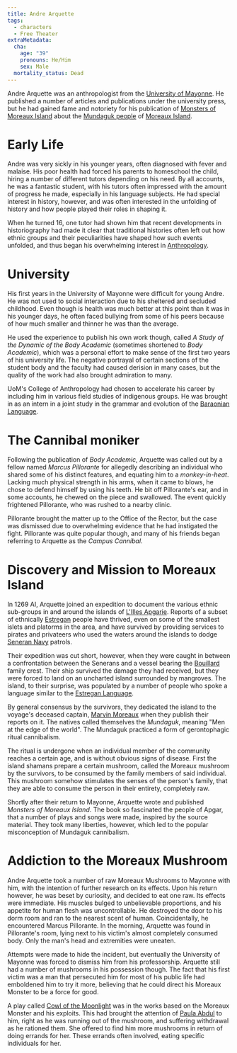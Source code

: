 ```yaml
---
title: Andre Arquette
tags:
  - characters
  - Free Theater
extraMetadata:
  cha:
    age: "39"
    pronouns: He/Him
    sex: Male
  mortality_status: Dead
---
```


Andre Arquette was an anthropologist from the
[University of Mayonne](/organizations/university-of-mayonne/). He
published a number of articles and publications under the university press, but
he had gained fame and notoriety for his publication of
[Monsters of Moreaux Island](/misc/monsters-of-moreaux-island/) about the
[Mundaguk people](/ethnicities/mundaguk/) of
[Moreaux Island](/locations/moreaux-island/).

# Early Life

Andre was very sickly in his younger years, often diagnosed with fever and
malaise. His poor health had forced his parents to homeschool the child, hiring
a number of different tutors depending on his need. By all accounts, he was a
fantastic student, with his tutors often impressed with the amount of progress
he made, especially in his language subjects. He had special interest in
history, however, and was often interested in the unfolding of history and how
people played their roles in shaping it.

When he turned 16, one tutor had shown him that recent developments in
historiography had made it clear that traditional histories often left out how
ethnic groups and their peculiarities have shaped how such events unfolded, and
thus began his overwhelming interest in
[Anthropology](https://en.wikipedia.org/wiki/Anthropology).

# University

His first years in the University of Mayonne were difficult for young Andre. He
was not used to social interaction due to his sheltered and secluded childhood.
Even though is health was much better at this point than it was in his younger
days, he often faced bullying from some of his peers because of how much smaller
and thinner he was than the average.

He used the experience to publish his own work though, called *A Study of the
Dynamic of the Body Academic* (sometimes shortened to *Body Academic*), which
was a personal effort to make sense of the first two years of his university
life. The negative portrayal of certain sections of the student body and the
faculty had caused derision in many cases, but the quality of the work had also
brought admiration to many.

UoM's College of Anthropology had chosen to accelerate his career by including
him in various field studies of indigenous groups. He was brought in as an
intern in a joint study in the grammar and evolution of the
[Baraonian Language](/languages/baraonian/).

# The Cannibal moniker

Following the publication of *Body Academic*, Arquette was called out by a
fellow named *Marcus Pillorante* for allegedly describing an individual who
shared some of his distinct features, and equating him to a *monkey-in-heat*.
Lacking much physical strength in his arms, when it came to blows, he chose to
defend himself by using his teeth. He bit off Pillorante's ear, and in some
accounts, he chewed on the piece and swallowed. The event quickly frightened
Pillorante, who was rushed to a nearby clinic.

Pillorante brought the matter up to the Office of the Rector, but the case was
dismissed due to overwhelming evidence that he had instigated the fight.
Pillorante was quite popular though, and many of his friends began referring to
Arquette as the *Campus Cannibal*.

# Discovery and Mission to Moreaux Island

In 1269 AI, Arquette joined an expedition to document the various ethnic
sub-groups in and around the islands of
[L'Illes Apgarie](/locations/l-illes-apgarie/). Reports of a subset of
ethnically [Estregan](/ethnicities/estregan/) people have thrived, even on
some of the smallest islets and platorms in the area, and have survived by
providing services to pirates and privateers who used the waters around the
islands to dodge [Seneran Navy](/organizations/seneran-military#navy)
patrols.

Their expedition was cut short, however, when they were caught in between a
confrontation between the Senerans and a vessel bearing the
[Bouillard](/organizations/bouillard/) family crest. Their ship survived
the damage they had received, but they were forced to land on an uncharted
island surrounded by mangroves. The island, to their surprise, was populated by
a number of people who spoke a language similar to the
[Estregan Language](/languages/estregan/).

By general consensus by the survivors, they dedicated the island to the voyage's
deceased captain, [Marvin Moreaux](/characters/marvin-moreaux/) when they publish their
reports on it. The natives called themselves the *Mundaguk*, meaning "Men at the
edge of the world". The Mundaguk practiced a form of gerontophagic ritual
cannibalism.

The ritual is undergone when an individual member of the community reaches a
certain age, and is without obvious signs of disease. First the island shamans
prepare a certain mushroom, called the Moreaux mushroom by the survivors, to be
consumed by the family members of said individual. This mushroom somehow
stimulates the senses of the person's family, that they are able to consume the
person in their entirety, completely raw.

Shortly after their return to Mayonne, Arquette wrote and published *Monsters of
Moreaux Island*. The book so fascinated the people of Apgar, that a number of
plays and songs were made, inspired by the source material. They took many
liberties, however, which led to the popular misconception of Mundaguk
cannibalism.

# Addiction to the Moreaux Mushroom

Andre Arquette took a number of raw Moreaux Mushrooms to Mayonne with him, with
the intention of further research on its effects. Upon his return however, he
was beset by curiosity, and decided to eat one raw. Its effects were immediate.
His muscles bulged to unbelievable proportions, and his appetite for human flesh
was uncontrollable. He destroyed the door to his dorm room and ran to the
nearest scent of human. Coincidentally, he encountered Marcus Pillorante. In the
morning, Arquette was found in Pillorante's room, lying next to his victim's
almost completely consumed body. Only the man's head and extremities were
uneaten.

Attempts were made to hide the incident, but eventually the University of
Mayonne was forced to dismiss him from his professorship. Arquette still had a
number of mushrooms in his possession though. The fact that his first victim was
a man that persecuted him for most of his public life had emboldened him to try
it more, believing that he could direct his Moreaux Monster to be a force for
good.

A play called [Cowl of the Moonlight](/misc/cowl-of-the-moonlight/) was in
the works based on the Moreaux Monster and his exploits. This had brought the
attention of [Paula Abdul](/characters/paula-abdul/) to him, right as he was running
out of the mushroom, and suffering withdrawal as he rationed them. She offered
to find him more mushrooms in return of doing errands for her. These errands
often involved, eating specific individuals for her.
